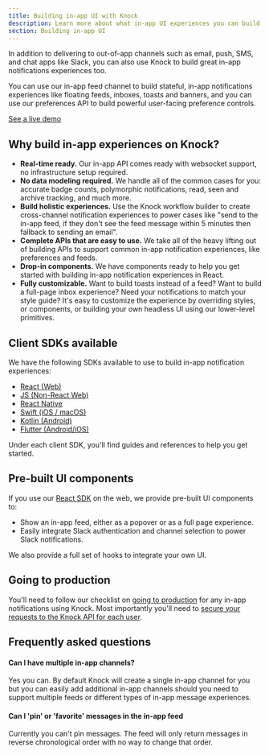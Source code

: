 ```yaml
---
title: Building in-app UI with Knock
description: Learn more about what in-app UI experiences you can build in Knock with our APIs and SDKs.
section: Building in-app UI
---
```


In addition to delivering to out-of-app channels such as email, push, SMS, and chat apps like Slack, you can also use Knock to build great in-app notifications experiences too.

You can use our in-app feed channel to build stateful, in-app notifications experiences like floating feeds, inboxes, toasts and banners, and you can use our preferences API to build powerful user-facing preference controls.

[See a live demo](https://knock-in-app-notifications-react.vercel.app/)

## Why build in-app experiences on Knock?

- **Real-time ready.** Our in-app API comes ready with websocket support, no infrastructure setup required.
- **No data modeling required.** We handle all of the common cases for you: accurate badge counts, polymorphic notifications, read, seen and archive tracking, and much more.
- **Build holistic experiences.** Use the Knock workflow builder to create cross-channel notification experiences to power cases like "send to the in-app feed, if they don't see the feed message within 5 minutes then fallback to sending an email".
- **Complete APIs that are easy to use.** We take all of the heavy lifting out of building APIs to support common in-app notification experiences, like preferences and feeds.
- **Drop-in components.** We have components ready to help you get started with building in-app notification experiences in React.
- **Fully customizable.** Want to build toasts instead of a feed? Want to build a full-page inbox experience? Need your notifications to match your style guide? It's easy to customize the experience by overriding styles, or components, or building your own headless UI using our lower-level primitives.

## Client SDKs available

We have the following SDKs available to use to build in-app notification experiences:

- [React (Web)](/in-app-ui/react/overview)
- [JS (Non-React Web)](/in-app-ui/javascript/overview)
- [React Native](/in-app-ui/react-native/overview)
- [Swift (iOS / macOS)](/in-app-ui/ios/overview)
- [Kotlin (Android)](/in-app-ui/android/overview)
- [Flutter (Android/iOS)](/in-app-ui/flutter/overview)

Under each client SDK, you'll find guides and references to help you get started.

## Pre-built UI components

If you use our [React SDK](/in-app-ui/react/overview) on the web, we provide pre-built UI components to:

- Show an in-app feed, either as a popover or as a full page experience.
- Easily integrate Slack authentication and channel selection to power Slack notifications.

We also provide a full set of hooks to integrate your own UI.

## Going to production

You'll need to follow our checklist on [going to production](/getting-started/going-to-production) for any in-app notifications using Knock. Most importantly you'll need to [secure your requests to the Knock API for each user](/in-app-ui/security-and-authentication).

## Frequently asked questions

#### Can I have multiple in-app channels?

Yes you can. By default Knock will create a single in-app channel for you but you can easily add additional in-app channels should you need to support multiple feeds or different types of in-app message experiences.

#### Can I 'pin' or 'favorite' messages in the in-app feed

Currently you can't pin messages. The feed will only return messages in reverse chronological order with no way to change that order.
